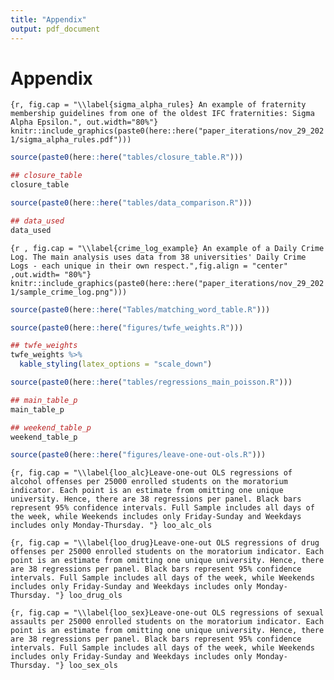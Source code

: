 ```yaml
---
title: "Appendix"
output: pdf_document
---
```


# Appendix

```{r, fig.cap = "\\label{sigma_alpha_rules} An example of fraternity membership guidelines from one of the oldest IFC fraternities: Sigma Alpha Epsilon.", out.width="80%"}
knitr::include_graphics(paste0(here::here("paper_iterations/nov_29_2021/sigma_alpha_rules.pdf")))
```


```r
source(paste0(here::here("tables/closure_table.R")))
```


```r
## closure_table
closure_table
```

```r
source(paste0(here::here("tables/data_comparison.R")))
```

```r
## data_used
data_used
```


```{r , fig.cap = "\\label{crime_log_example} An example of a Daily Crime Log. The main analysis uses data from 38 universities' Daily Crime Logs - each unique in their own respect.",fig.align = "center" ,out.width= "80%"}
knitr::include_graphics(paste0(here::here("paper_iterations/nov_29_2021/sample_crime_log.png")))
```


```r
source(paste0(here::here("Tables/matching_word_table.R")))
```

\begin{landscape}
```r
kable(top_categories, booktabs = T, caption = "\\label{top_categories}The top 30 most frequent reported incidents after pattern matching into each category. Numbers in parenthesis denote the frequency of offense in the data.") %>%
  kable_styling(latex_options = "scale_down")
```
\end{landscape}

```r
source(paste0(here::here("figures/twfe_weights.R")))
```

```r
## twfe_weights
twfe_weights %>% 
  kable_styling(latex_options = "scale_down")
```


```r
source(paste0(here::here("tables/regressions_main_poisson.R")))
```

```r
## main_table_p
main_table_p
```

```r
## weekend_table_p
weekend_table_p
```

```r
source(paste0(here::here("figures/leave-one-out-ols.R")))
```

```{r, fig.cap = "\\label{loo_alc}Leave-one-out OLS regressions of alcohol offenses per 25000 enrolled students on the moratorium indicator. Each point is an estimate from omitting one unique university. Hence, there are 38 regressions per panel. Black bars represent 95% confidence intervals. Full Sample includes all days of the week, while Weekends includes only Friday-Sunday and Weekdays includes only Monday-Thursday. "}
loo_alc_ols
```

```{r, fig.cap = "\\label{loo_drug}Leave-one-out OLS regressions of drug offenses per 25000 enrolled students on the moratorium indicator. Each point is an estimate from omitting one unique university. Hence, there are 38 regressions per panel. Black bars represent 95% confidence intervals. Full Sample includes all days of the week, while Weekends includes only Friday-Sunday and Weekdays includes only Monday-Thursday. "}
loo_drug_ols
```

```{r, fig.cap = "\\label{loo_sex}Leave-one-out OLS regressions of sexual assaults per 25000 enrolled students on the moratorium indicator. Each point is an estimate from omitting one unique university. Hence, there are 38 regressions per panel. Black bars represent 95% confidence intervals. Full Sample includes all days of the week, while Weekends includes only Friday-Sunday and Weekdays includes only Monday-Thursday. "}
loo_sex_ols
```


